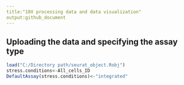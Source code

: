 ```yaml
---
title:"10X processing data and data visualization"
output:github_document
---
```


## Uploading the data and specifying the assay type


```r
load("C:/Directory path/seurat_object.Robj")
stress.conditions<-All_cells_ID
DefaultAssay(stress.conditions)<-"integrated"
```
